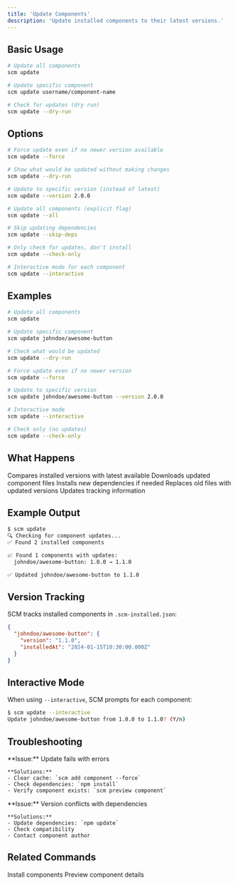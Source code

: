 ```yaml
---
title: 'Update Components'
description: 'Update installed components to their latest versions.'
---
```


## Basic Usage

```bash
# Update all components
scm update

# Update specific component
scm update username/component-name

# Check for updates (dry run)
scm update --dry-run
```

## Options

```bash
# Force update even if no newer version available
scm update --force

# Show what would be updated without making changes
scm update --dry-run

# Update to specific version (instead of latest)
scm update --version 2.0.0

# Update all components (explicit flag)
scm update --all

# Skip updating dependencies
scm update --skip-deps

# Only check for updates, don't install
scm update --check-only

# Interactive mode for each component
scm update --interactive
```

## Examples

```bash
# Update all components
scm update

# Update specific component
scm update johndoe/awesome-button

# Check what would be updated
scm update --dry-run

# Force update even if no newer version
scm update --force

# Update to specific version
scm update johndoe/awesome-button --version 2.0.0

# Interactive mode
scm update --interactive

# Check only (no updates)
scm update --check-only
```

## What Happens

<Steps>
  <Step title="Check Versions">
    Compares installed versions with latest available
  </Step>
  <Step title="Download Updates">
    Downloads updated component files
  </Step>
  <Step title="Install Dependencies">
    Installs new dependencies if needed
  </Step>
  <Step title="Update Files">
    Replaces old files with updated versions
  </Step>
  <Step title="Track Changes">
    Updates tracking information
  </Step>
</Steps>

## Example Output

```bash
$ scm update
🔍 Checking for component updates...
✅ Found 2 installed components

📈 Found 1 components with updates:
  johndoe/awesome-button: 1.0.0 → 1.1.0

✅ Updated johndoe/awesome-button to 1.1.0
```

## Version Tracking

SCM tracks installed components in `.scm-installed.json`:

```json
{
  "johndoe/awesome-button": {
    "version": "1.1.0",
    "installedAt": "2024-01-15T10:30:00.000Z"
  }
}
```

## Interactive Mode

When using `--interactive`, SCM prompts for each component:

```bash
$ scm update --interactive
Update johndoe/awesome-button from 1.0.0 to 1.1.0? (Y/n)
```

## Troubleshooting

<CardGroup cols={2}>
  <Card title="Update Fails">
    **Issue:** Update fails with errors
    
    **Solutions:**
    - Clear cache: `scm add component --force`
    - Check dependencies: `npm install`
    - Verify component exists: `scm preview component`
  </Card>
  <Card title="Version Conflicts">
    **Issue:** Version conflicts with dependencies
    
    **Solutions:**
    - Update dependencies: `npm update`
    - Check compatibility
    - Contact component author
  </Card>
</CardGroup>

## Related Commands

<CardGroup cols={2}>
  <Card title="scm add" href="/cli/add">
    Install components
  </Card>
  <Card title="scm preview" href="/cli/preview">
    Preview component details
  </Card>
</CardGroup> 